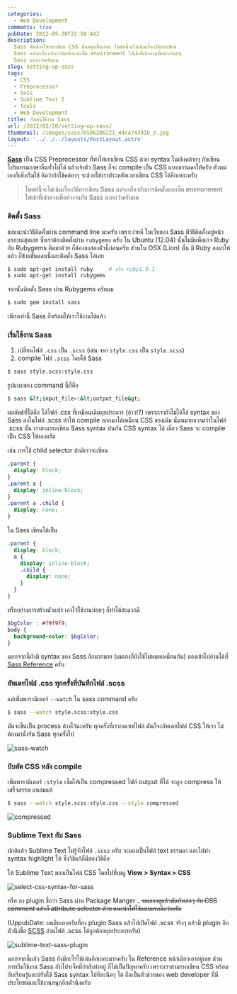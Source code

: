 ```yaml
---
categories:
  - Web Development
comments: true
pubDate: 2012-05-20T22:58:44Z
description:
  Sass นั้นช่วยให้การเขียน CSS นั้นสนุกขึ้นเยอะ โพสต์นี้จะไม่เน้นเรื่องวิธีการเขียน
  Sass แต่จะเกี่ยวกับการติดตั้งและเซ็ต environment ให้เข้าที่เข้าทางเพื่อทำงานกับ
  Sass มากกว่าครับผม
slug: setting-up-sass
tags:
  - CSS
  - Preprocessor
  - Sass
  - Sublime Text 2
  - Tools
  - Web Development
title: เริ่มต้นใช้งาน Sass
url: /2012/05/20/setting-up-sass/
thumbnail: /images/sass/8506286221_44ca74391b_z.jpg
layout: '../../../layouts/PostLayout.astro'
---
```


**[Sass](https://sass-lang.com/)** เป็น CSS Preprocessor ที่ทำให้เราเขียน CSS ด้วย syntax ในเชิงคล้ายๆ กับเขียนโปรแกรมภาษาอื่นทั่วไปได้ แล้วเจ้าตัว Sass ก็จะ compile เป็น CSS แบบธรรมดาให้ครับ ตัวผมเองก็เพิ่งเริ่มใช้ คิดว่าถ้าใช้คล่องๆ จะช่วยให้เราประหยัดเวลาเขียน CSS ได้อีกเยอะครับ

> โพสต์นี้จะไม่เน้นเรื่องวิธีการเขียน Sass แต่จะเกี่ยวกับการติดตั้งและเซ็ต environment ให้เข้าที่เข้าทางเพื่อทำงานกับ Sass มากกว่าครับผม

### ติดตั้ง Sass

ขอแนะนำวิธีติดตั้งผ่าน command line นะครับ เพราะง่ายดี ในเว็บของ Sass มีวิธีติดตั้งอยู่หน้าแรกบนสุดเลย ซึ่งเราต้องติดตั้งผ่าน `rubygems` ครับ ใน Ubuntu (12.04) นั้นไม่มีแพ็คเกจ Ruby กับ Rubygems ติดมาด้วย ก็ต้องลงสองตัวนี้ก่อนครับ ส่วนใน OSX (Lion) นั้น มี Ruby ลงมาให้แล้ว ก็ข้ามขั้นตอนนี้และติดตั้ง Sass ได้เลย

```sh
$ sudo apt-get install ruby     # หรือ ruby1.9.1
$ sudo apt-get install rubygems
```

จากนั้นติดตั้ง Sass ผ่าน Rubygems ครับผม

```sh
$ sudo gem install sass
```

เพียงเท่านี้ Sass ก็พร้อมให้เราใช้งานได้แล้ว

### เริ่มใช้งาน Sass

<ol>
    <li>เปลี่ยนไฟล์ <code>.css</code> เป็น <code>.scss</code> (เช่น จาก <code>style.css</code> เป็น <code>style.scss</code>)</li>
    <li>compile ไฟล์ <code>.scss</code> โดยใช้ Sass</li>
</ol>

```sh
$ sass style.scss:style.css
```

รูปแบบของ command นี้ก็คือ

```sh
$ sass &lt;input_file>:&lt;output_file&gt;
```

ผลลัพธ์ที่ได้คือ ได้ไฟล์ .css ที่เหมือนเดิมทุกประการ (อ้าว!?) เพราะเรายังไม่ได้ใส่ syntax ของ Sass ลงในไฟล์ .scss ทำให้ compile ออกมาได้เหมือน CSS ของเดิม นั่นหมายความว่าในไฟล์ .scss นั้น เราสามารถเขียน Sass syntax ปนกัน CSS syntax ได้ เดี๋ยว Sass จะ compile เป็น CSS ให้เองครับ

เช่น การใช้ child selector ปกติเราจะเขียน

```css
.parent {
  display: block;
}
.parent a {
  display: inline-block;
}
.parent a .child {
  display: none;
}
```

ใน Sass เขียนได้เป็น

```scss
.parent {
  display: block;
  a {
    display: inline-block;
    .child {
      display: none;
    }
  }
}
```

หรืออย่างการสร้างตัวแปร เอาไว้ใช้งานบ่อยๆ ก็ทำได้สะดวกดี

```scss
$bgColor : #f9f9f9;
body {
  background-color: $bgColor;
}
```

นอกจากนี้ยังมี syntax ของ Sass อีกมากมาย (ผมเองก็ยังใช้ไม่หมดเหมือนกัน) ลองเข้าไปอ่านได้ที่ [Sass Reference](https://sass-lang.com/documentation) ครับ

### อัพเดทไฟล์ .css ทุกครั้งที่บันทึกไฟล์ .scss

แค่เพิ่มพารามิเตอร์ `--watch` ใน sass command ครับ

```sh
$ sass --watch style.scss:style.css
```

มันจะขึ้นเป็น process ค้างไว้นะครับ ทุกครั้งที่เรากดเซฟไฟล์ มันก็จะอัพเดทไฟล์ CSS ให้เรา ไม่ต้องมานั่งรัน Sass ทุกครั้งไป

![sass-watch](/images/sass/8506286221_44ca74391b_z.jpg)

### บีบอัด CSS หลัง compile

เพิ่มพารามิเตอร์ `:style` เซ็ตให้เป็น compressed ไฟล์ output ที่ได้ จะถูก compress ให้เสร็จสรรพ แหล่มแท้

```sh
$ sass --watch style.scss:style.css --style compressed
```

![compressed](/images/sass/8506290933_9ed30fc258_o.png)

### Sublime Text กับ Sass

ปกติแล้ว Sublime Text ไม่รู้จักไฟล์ `.scss` ครับ จะมองเป็นไฟล์ text ธรรมดา และไม่ทำ syntax highlight ให้ ซึ่งวิธีแก้ก็มีสองวิธีคือ

ให้ Sublime Text มองเป็นไฟล์ CSS โดยไปที่เมนู **View > Syntax > CSS**

![select-css-syntax-for-sass](/images/sass/8507404164_c524851f17_o.png)

หรือ ลง plugin ชื่อว่า Sass ผ่าน Package Manger ..<del> ผมลองดูแล้วมันยังเอ๋อๆ กับ CSS comment แล้วก็ attribute selector ด้วย แนะนำให้ใช้แบบแรกดีกว่าครับ</del>

(UppubDate: ผมมึนเองครับที่ลง plugin Sass แล้วไปเปิดไฟล์ .scss จริงๆ แล้วมี plugin อีกตัวนึงชื่อ [SCSS](https://github.com/kuroir/SCSS.tmbundle/tree/SublimeText2) อ่านไฟล์ .scss ได้ถูกต้องทุกประการครับ)

![sublime-text-sass-plugin](/images/sass/8507408254_23d0a26632_o.png)

นอกจากนี้แล้ว Sass ยังมีอะไรให้เล่นอีกเยอะมากครับ ใน Reference หน้าเดียวเอาอยู่เลย ส่วนการเริ่มใช้งาน Sass กับโปรเจ็คที่กำลังทำอยู่ ก็ไม่เป็นปัญหาครับ เพราะเราสามารถเขียน CSS พร้อมกับเรียนรู้และปรับใช้ Sass syntax ไปทีละนิดๆ ได้ ถือเป็นตัวช่วยของ web developer ที่มีประโยชน์และใช้งานสนุกอีกตัวนึงครับ
